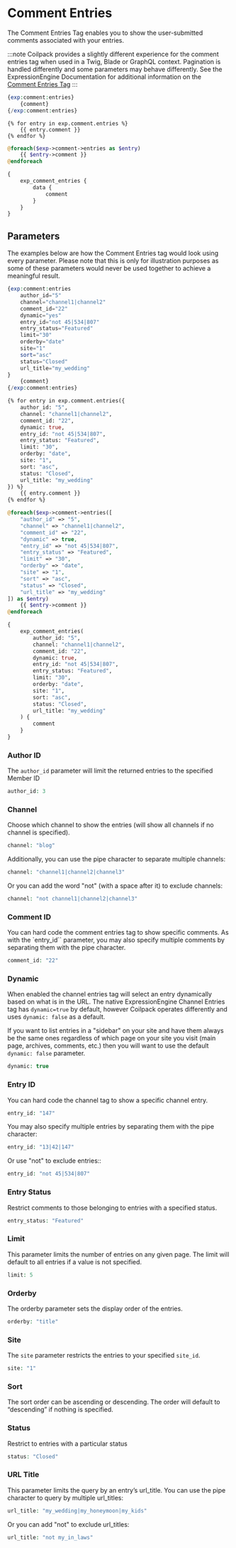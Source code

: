 

# Comment Entries

The Comment Entries Tag enables you to show the user-submitted comments associated with your entries.

:::note
Coilpack provides a slightly different experience for the comment entries tag when used in a Twig, Blade or GraphQL context.  Pagination is handled differently and some parameters may behave differently. See the ExpressionEngine Documentation for additional information on the [Comment Entries Tag](https://docs.expressionengine.com/latest/comment/entries.html)
:::

<Tabs>
<TabItem value="native" label="Native">

```php
{exp:comment:entries}
    {comment}
{/exp:comment:entries}
```

</TabItem>
<TabItem value="twig" label="Twig">

```twig
{% for entry in exp.comment.entries %}
    {{ entry.comment }}
{% endfor %}
```

</TabItem>
<TabItem value="blade" label="Blade">

```php
@foreach($exp->comment->entries as $entry)
    {{ $entry->comment }}
@endforeach
```

</TabItem>
<TabItem value="graphql" label="GraphQL">

```graphql
{
    exp_comment_entries {
        data {
            comment
        }
    }
}
```

</TabItem>
</Tabs>


## Parameters

The examples below are how the Comment Entries tag would look using every parameter.  Please note that this is only for illustration purposes as some of these parameters would never be used together to achieve a meaningful result.

<Tabs groupId="templating-engines">
<TabItem value="native" label="Native">

```php
{exp:comment:entries
    author_id="5"
    channel="channel1|channel2"
    comment_id="22"
    dynamic="yes"
    entry_id="not 45|534|807"
    entry_status="Featured"
    limit="30"
    orderby="date"
    site="1"
    sort="asc"
    status="Closed"
    url_title="my_wedding"
}
    {comment}
{/exp:comment:entries}
```

</TabItem>
<TabItem value="twig" label="Twig">

```graphql
{% for entry in exp.comment.entries({
    author_id: "5",
    channel: "channel1|channel2",
    comment_id: "22",
    dynamic: true,
    entry_id: "not 45|534|807",
    entry_status: "Featured",
    limit: "30",
    orderby: "date",
    site: "1",
    sort: "asc",
    status: "Closed",
    url_title: "my_wedding"
}) %}
    {{ entry.comment }}
{% endfor %}
```

</TabItem>
<TabItem value="blade" label="Blade">

```php
@foreach($exp->comment->entries([
    "author_id" => "5",
    "channel" => "channel1|channel2",
    "comment_id" => "22",
    "dynamic" => true,
    "entry_id" => "not 45|534|807",
    "entry_status" => "Featured",
    "limit" => "30",
    "orderby" => "date",
    "site" => "1",
    "sort" => "asc",
    "status" => "Closed",
    "url_title" => "my_wedding"
]) as $entry)
    {{ $entry->comment }}
@endforeach
```

</TabItem>
<TabItem value="graphql" label="GraphQL">

```graphql
{
    exp_comment_entries(
        author_id: "5",
        channel: "channel1|channel2",
        comment_id: "22",
        dynamic: true,
        entry_id: "not 45|534|807",
        entry_status: "Featured",
        limit: "30",
        orderby: "date",
        site: "1",
        sort: "asc",
        status: "Closed",
        url_title: "my_wedding"
    ) {
        comment
    }
}
```

</TabItem>
</Tabs>


### Author ID

The `author_id` parameter will limit the returned entries to the specified Member ID

```php
author_id: 3
```

### Channel

Choose which channel to show the entries (will show all channels if no channel is specified).

```php
channel: "blog"
```

Additionally, you can use the pipe character to separate multiple channels:

```php
channel: "channel1|channel2|channel3"
```

Or you can add the word "not" (with a space after it) to exclude channels:

```php
channel: "not channel1|channel2|channel3"
```

### Comment ID

You can hard code the comment entries tag to show specific comments. As with the `entry_id`` parameter, you may also specify multiple comments by separating them with the pipe character.

```php
comment_id: "22"
```

### Dynamic

When enabled the channel entries tag will select an entry dynamically based on what is in the URL.  The native ExpressionEngine Channel Entries tag has `dynamic=true` by default, however Coilpack operates differently and uses `dynamic: false` as a default.

If you want to list entries in a "sidebar" on your site and have them always be the same ones regardless of which page on your site you visit (main page, archives, comments, etc.) then you will want to use the default `dynamic: false` parameter.

```php
dynamic: true
```

### Entry ID

You can hard code the channel tag to show a specific channel entry.

```php
entry_id: "147"
```

You may also specify multiple entries by separating them with the pipe character:

```php
entry_id: "13|42|147"
```

Or use "not" to exclude entries::

```php
entry_id: "not 45|534|807"
```

### Entry Status

Restrict comments to those belonging to entries with a specified status.

```php
entry_status: "Featured"
```

### Limit

This parameter limits the number of entries on any given page. The limit will default to all entries if a value is not specified.

```php
limit: 5
```

### Orderby

The orderby parameter sets the display order of the entries.

```php
orderby: "title"
```

### Site

The `site` parameter restricts the entries to your specified `site_id`.

```php
site: "1"
```

### Sort

The sort order can be ascending or descending. The order will default to “descending” if nothing is specified.

### Status

Restrict to entries with a particular status

```php
status: "Closed"
```

### URL Title

This parameter limits the query by an entry’s url_title. You can use the pipe character to query by multiple url_titles:

```php
url_title: "my_wedding|my_honeymoon|my_kids"
```

Or you can add "not" to exclude url_titles:

```php
url_title: "not my_in_laws"
```
